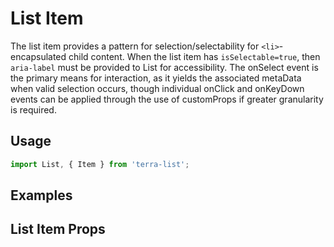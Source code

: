 



<Badge />

# List Item

The list item provides a pattern for selection/selectability for `<li>`-encapsulated child content.
When the list item has `isSelectable=true`, then `aria-label` must be provided to List for accessibility.
The onSelect event is the primary means for interaction, as it yields the associated metaData when valid selection occurs,
though individual onClick and onKeyDown events can be applied through the use of customProps if greater granularity is required.

## Usage

```jsx
import List, { Item } from 'terra-list';
```

## Examples
<ListItemExample />
<ListDraggableExample/>

## List Item Props
<ListItemPropsTable />
